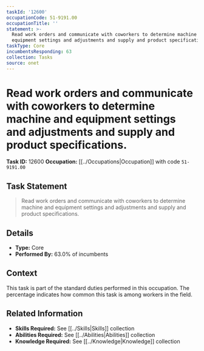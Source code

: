 ```yaml
---
taskId: '12600'
occupationCode: 51-9191.00
occupationTitle: ''
statement: >-
  Read work orders and communicate with coworkers to determine machine and
  equipment settings and adjustments and supply and product specifications.
taskType: Core
incumbentsResponding: 63
collection: Tasks
source: onet
---
```

# Read work orders and communicate with coworkers to determine machine and equipment settings and adjustments and supply and product specifications.

**Task ID:** 12600
**Occupation:** [[../Occupations|Occupation]] with code `51-9191.00`

## Task Statement

> Read work orders and communicate with coworkers to determine machine and equipment settings and adjustments and supply and product specifications.

## Details

- **Type:** Core
- **Performed By:** 63.0% of incumbents

## Context

This task is part of the standard duties performed in this occupation. The percentage indicates how common this task is among workers in the field.

## Related Information

- **Skills Required:** See [[../Skills|Skills]] collection
- **Abilities Required:** See [[../Abilities|Abilities]] collection
- **Knowledge Required:** See [[../Knowledge|Knowledge]] collection
